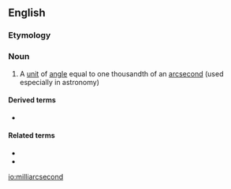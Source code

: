 ==English==

===Etymology===
{{prefix|milli|arcsecond|lang=en}}

===Noun===
{{en-noun|head=[[milli]][[arcsecond]]}}

# {{lb|en|metrology}} A [[unit]] of [[angle]] equal to one thousandth of an [[arcsecond]] (used especially in astronomy)

====Derived terms====
* {{sense|abbreviation}} {{l|en|mas}}

====Related terms====
* {{l|en|milli-}}
* {{l|en|arcsecond}}

[[io:milliarcsecond]]